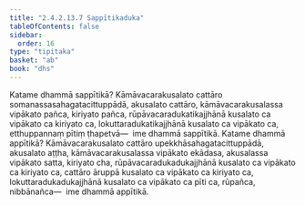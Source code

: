 ```yaml
---
title: "2.4.2.13.7 Sappītikaduka"
tableOfContents: false
sidebar:
  order: 16
type: "tipitaka"
basket: "ab"
book: "dhs"
---
```



<DynamicBreadcrumb />

<Division number="1593" book="dhs" bookNo="29" page="295">

<Paragraph number="2304" book="dhs">
Katame dhammā sappītikā? Kāmāvacarakusalato cattāro somanassasahagatacittuppādā, akusalato cattāro, kāmāvacarakusalassa vipākato pañca, kiriyato pañca, rūpāvacaradukatikajjhānā kusalato ca vipākato ca kiriyato ca, lokuttaradukatikajjhānā kusalato ca vipākato ca, etthuppannaṃ pītiṃ ṭhapetvā—  ime dhammā sappītikā.
</Paragraph>

</Division>
<Division number="1594" book="dhs" bookNo="29" page="295">

<Paragraph number="2305" book="dhs">
Katame dhammā appītikā? Kāmāvacarakusalato cattāro upekkhāsahagatacittuppādā, akusalato aṭṭha, kāmāvacarakusalassa vipākato ekādasa, akusalassa vipākato satta, kiriyato cha, rūpāvacaradukadukajjhānā kusalato ca vipākato ca kiriyato ca, cattāro āruppā kusalato ca vipākato ca kiriyato ca, lokuttaradukadukajjhānā kusalato ca vipākato ca pīti ca, rūpañca, nibbānañca—  ime dhammā appītikā.
</Paragraph>
</Division>